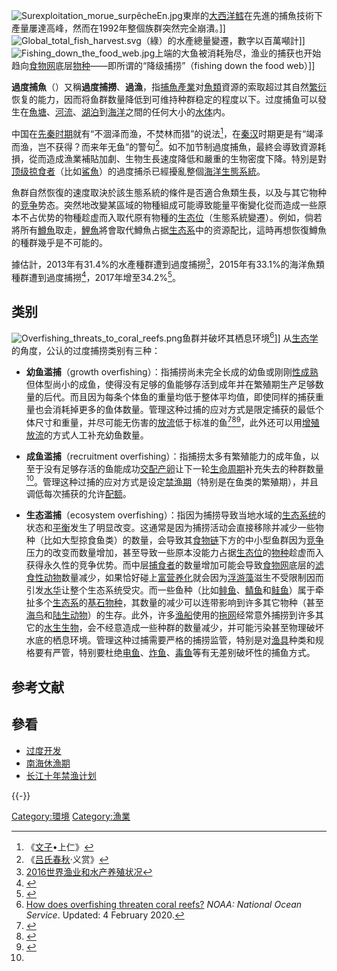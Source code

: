 [[File:Surexploitation_morue_surpêcheEn.jpg|thumb]]東岸的[[大西洋鱈|大西洋鱈]]在先進的捕魚技術下產量屢達高峰，然而在1992年整個族群突然完全崩潰。]]
[[File:Global_total_fish_harvest.svg|thumb]]（綠）的水產總量變遷，數字以百萬噸計]]
[[File:Fishing_down_the_food_web.jpg|thumb]]上端的大鱼被消耗殆尽，渔业的捕获也开始趋向[[食物网|食物网]]底层[[物种|物种]]——即所谓的“降级捕捞”（fishing down the food web）]]

'''過度捕魚'''（{{lang|en|overfishing}}）又稱'''過度捕撈'''、'''過漁'''，指[[捕魚產業|捕魚產業]]对[[魚類|魚類]]資源的索取超过其自然[[繁衍|繁衍]]恢复的能力，因而将鱼群数量降低到可维持种群稳定的程度以下。过度捕鱼可以發生在[[魚塘|魚塘]]、[[河流|河流]]、[[湖泊|湖泊]]到[[海|海]][[洋|洋]]之間的任何大小的[[水体|水体]]内。

中国在[[先秦时期|先秦时期]]就有“不涸泽而渔，不焚林而猎”的说法<ref>《[[文子_(书籍)|文子]]•上仁》</ref>，在[[秦朝|秦]][[汉朝|汉]]时期更是有“竭泽而渔，岂不获得？而来年无鱼”的警句<ref>《[[吕氏春秋|吕氏春秋]]·义赏》</ref>。如不加节制過度捕魚，最終会導致資源耗損，從而造成漁業補貼加劇、生物生長速度降低和嚴重的生物密度下降。特別是對[[顶级掠食者|顶级掠食者]]（比如[[鯊魚|鯊魚]]）的過度捕杀已經擾亂整個[[海洋生態系統|海洋生態系統]]。

魚群自然恢復的速度取決於該生態系統的條件是否適合魚類生長，以及与其它物种的[[竞争_(生物学)|竞争]]势态。突然地改變某區域的物種組成可能導致能量平衡變化從而造成一些原本不占优势的物種趁虚而入取代原有物種的[[生态位|生态位]]（生態系統變遷）。例如，倘若將所有[[鱒魚|鱒魚]]取走，[[鯉魚|鯉魚]]將會取代鱒魚占据[[生态系|生态系]]中的资源配比，這時再想恢復鱒魚的種群幾乎是不可能的。

據估計，2013年有31.4%的水產種群遭到過度捕撈<ref>[http://www.fao.org/3/a-i5692c.pdf 2016世界渔业和水产养殖状况]</ref>，2015年有33.1%的海洋魚類種群遭到過度捕撈<ref>{{Cite web |url=http://www.fao.org/3/I9540ZH/i9540zh.pdf |title=2018年世界渔业和水产养殖状况 — 实现可持续发展目标 |publisher=联合国粮食及农业组织 |isbn=978-92-5-130691-8 |accessdate=2020-07-03 |archive-date=2020-07-03 |archive-url=https://web.archive.org/web/20200703014050/http://www.fao.org/3/I9540ZH/i9540zh.pdf |dead-url=no }}</ref>{{Rp|6}}，2017年增至34.2%<ref>{{Cite web |url=http://www.fao.org/3/ca9229zh/CA9229ZH.pdf |title=2020年世界渔业和水产养殖状况：可持续发展在行动 |publisher=联合国粮食及农业组织 |isbn=978-92-5-132759-3 |accessdate=2020-07-03 |archive-date=2020-07-03 |archive-url=https://web.archive.org/web/20200703140708/http://www.fao.org/3/ca9229zh/CA9229ZH.pdf |dead-url=no }}</ref>。

== 类别 ==
[[File:Overfishing_threats_to_coral_reefs.png|thumb]]鱼群并破坏其栖息环境<ref>[https://oceanservice.noaa.gov/facts/coral-overfishing.html How does overfishing threaten coral reefs?] ''NOAA: National Ocean Service''. Updated: 4 February 2020.</ref>]]
从[[生态学|生态学]]的角度，公认的过度捕捞类别有三种：

* '''幼鱼滥捕'''（growth overfishing）：指捕捞尚未完全长成的幼鱼或刚刚[[性成熟|性成熟]]但体型尚小的成鱼，使得没有足够的鱼能够存活到成年并在繁殖期生产足够数量的后代。而且因为每条个体鱼的重量均低于整体平均值，即使同样的捕获重量也会消耗掉更多的鱼体数量。管理这种过捕的应对方式是限定捕获的最低个体尺寸和重量，并尽可能无伤害的[[钓获放流|放流]]低于标准的鱼<ref>{{cite web|title=Fish recruitment|url=http://scotland.gov.uk/Topics/marine/marine-environment/ecosystems/population/recruitment|publisher=The Scottish Government|access-date=16 October 2013|date=8 December 2009|archive-date=1 March 2014|archive-url=https://web.archive.org/web/20140301040110/http://scotland.gov.uk/Topics/marine/marine-environment/ecosystems/population/recruitment|url-status=dead}}</ref><ref name="Pauly 1983">{{harvnb|Pauly|1983}}</ref><ref>{{cite web |url=http://lobsterconservation.com/growthoverfishing/ |title= Growth overfishing|access-date= 1 May 2012|url-status= dead |archive-url  =https://web.archive.org/web/20120425080956/http://www.lobsterconservation.com/growthoverfishing/ |archive-date = 25 April 2012}}</ref>，此外还可以用[[增殖放流|增殖放流]]的方式人工补充幼鱼数量。

* '''成鱼滥捕'''（recruitment overfishing）：指捕捞太多有繁殖能力的成年鱼，以至于没有足够存活的鱼能成功[[交配|交配]][[产卵|产卵]]让下一轮[[生物生命周期|生命周期]]补充失去的种群数量<ref name="Pauly 1983"/>。管理这种过捕的应对方式是设定[[禁渔期|禁渔期]]（特别是在鱼类的繁殖期），并且调低每次捕获的允许[[生产定额|配额]]。

* '''生态滥捕'''（ecosystem overfishing）：指因为捕捞导致当地水域的[[生态系统|生态系统]]的状态和[[生态平衡|平衡]]发生了明显改变。这通常是因为捕捞活动会直接移除并减少一些物种（比如大型掠食鱼类）的数量，会导致其[[食物链|食物链]]下方的中小型鱼群因为[[竞争_(生物学)|竞争]]压力的改变而数量增加，甚至导致一些原本没能力占据[[生态位|生态位]]的[[物种|物种]]趁虚而入获得永久性的竞争优势。而中层[[捕食者|捕食者]]的数量增加可能会导致[[食物网|食物网]]底层的[[滤食性动物|滤食性动物]]数量减少，如果恰好碰上[[富营养化|富营养化]]就会因为[[浮游藻|浮游藻]]滋生不受限制因而引发[[水华|水华]]让整个生态系统受灾。而一些鱼种（比如[[鲱鱼|鲱鱼]]、[[鲭鱼|鲭鱼]]和[[鲑鱼|鲑鱼]]）属于牵扯多个[[生态系|生态系]]的[[基石物种|基石物种]]，其数量的减少可以连带影响到许多其它物种（甚至[[海鸟|海鸟]]和[[陆生动物|陆生动物]]）的生存。此外，许多[[渔船|渔船]]使用的[[拖网|拖网]]经常意外捕捞到许多其它的[[水生生物|水生生物]]，会不经意造成一些种群的数量减少，并可能污染甚至物理破坏水底的栖息环境。管理这种过捕需要严格的捕捞监管，特别是对[[渔具|渔具]]种类和规格要有严管，特别要杜绝[[电力捕鱼|电鱼]]、[[爆破捕鱼|炸鱼]]、[[投毒捕鱼|毒鱼]]等有无差别破坏性的捕鱼方式。

== 参考文献 ==
{{Reflist}}

== 參看 ==
* [[过度开发|过度开发]]
* [[南海休漁期|南海休漁期]]
* [[长江十年禁渔计划|长江十年禁渔计划]]

{{-}}
{{捕捞渔业及水产养殖}}
{{Authority control}}

[[Category:環境|Category:環境]]
[[Category:漁業|Category:漁業]]